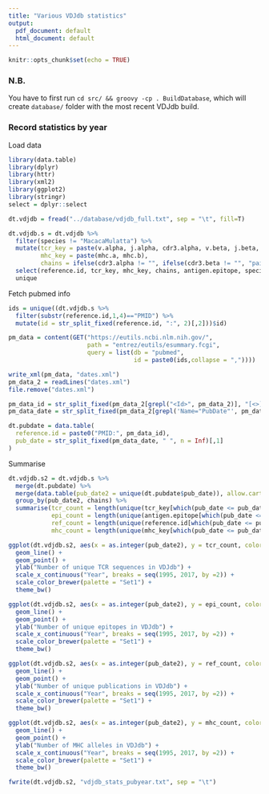 ```yaml
---
title: "Various VDJdb statistics"
output:
  pdf_document: default
  html_document: default
---
```


```r
knitr::opts_chunk$set(echo = TRUE)
```

### N.B.

You have to first run ``cd src/ && groovy -cp . BuildDatabase``, which will create ``database/`` folder with the most recent VDJdb build.

### Record statistics by year

Load data 

```r
library(data.table)
library(dplyr)
library(httr)
library(xml2)
library(ggplot2)
library(stringr)
select = dplyr::select

dt.vdjdb = fread("../database/vdjdb_full.txt", sep = "\t", fill=T)

dt.vdjdb.s = dt.vdjdb %>%
  filter(species != "MacacaMulatta") %>%
  mutate(tcr_key = paste(v.alpha, j.alpha, cdr3.alpha, v.beta, j.beta, cdr3.beta),
         mhc_key = paste(mhc.a, mhc.b),
         chains = ifelse(cdr3.alpha != "", ifelse(cdr3.beta != "", "paired", "TRA"), "TRB")) %>%
  select(reference.id, tcr_key, mhc_key, chains, antigen.epitope, species) %>%
  unique
```

Fetch pubmed info

```r
ids = unique((dt.vdjdb.s %>%
  filter(substr(reference.id,1,4)=="PMID") %>%
  mutate(id = str_split_fixed(reference.id, ":", 2)[,2]))$id)

pm_data = content(GET("https://eutils.ncbi.nlm.nih.gov/", 
                      path = "entrez/eutils/esummary.fcgi",
                      query = list(db = "pubmed", 
                                   id = paste0(ids,collapse = ","))))

write_xml(pm_data, "dates.xml")
pm_data_2 = readLines("dates.xml")
file.remove("dates.xml")

pm_data_id = str_split_fixed(pm_data_2[grepl("<Id>", pm_data_2)], "[<>]", n = Inf)[,3]
pm_data_date = str_split_fixed(pm_data_2[grepl('Name="PubDate"', pm_data_2)], "[<>]", n = Inf)[,3]

dt.pubdate = data.table(
  reference.id = paste0("PMID:", pm_data_id),
  pub_date = str_split_fixed(pm_data_date, " ", n = Inf)[,1]
)
```

Summarise

```r
dt.vdjdb.s2 = dt.vdjdb.s %>%
  merge(dt.pubdate) %>%
  merge(data.table(pub_date2 = unique(dt.pubdate$pub_date)), allow.cartesian = T) %>%
  group_by(pub_date2, chains) %>%
  summarise(tcr_count = length(unique(tcr_key[which(pub_date <= pub_date2)])),
            epi_count = length(unique(antigen.epitope[which(pub_date <= pub_date2)])),
            ref_count = length(unique(reference.id[which(pub_date <= pub_date2)])),
            mhc_count = length(unique(mhc_key[which(pub_date <= pub_date2)])))

ggplot(dt.vdjdb.s2, aes(x = as.integer(pub_date2), y = tcr_count, color = chains)) +
  geom_line() +
  geom_point() +
  ylab("Number of unique TCR sequences in VDJdb") +
  scale_x_continuous("Year", breaks = seq(1995, 2017, by =2)) +
  scale_color_brewer(palette = "Set1") +
  theme_bw()

ggplot(dt.vdjdb.s2, aes(x = as.integer(pub_date2), y = epi_count, color = chains)) +
  geom_line() +
  geom_point() +
  ylab("Number of unique epitopes in VDJdb") +
  scale_x_continuous("Year", breaks = seq(1995, 2017, by =2)) +
  scale_color_brewer(palette = "Set1") +
  theme_bw()

ggplot(dt.vdjdb.s2, aes(x = as.integer(pub_date2), y = ref_count, color = chains)) +
  geom_line() +
  geom_point() +
  ylab("Number of unique publications in VDJdb") +
  scale_x_continuous("Year", breaks = seq(1995, 2017, by =2)) +
  scale_color_brewer(palette = "Set1") +
  theme_bw()

ggplot(dt.vdjdb.s2, aes(x = as.integer(pub_date2), y = mhc_count, color = chains)) +
  geom_line() +
  geom_point() +
  ylab("Number of MHC alleles in VDJdb") +
  scale_x_continuous("Year", breaks = seq(1995, 2017, by =2)) +
  scale_color_brewer(palette = "Set1") +
  theme_bw()

fwrite(dt.vdjdb.s2, "vdjdb_stats_pubyear.txt", sep = "\t")
```
